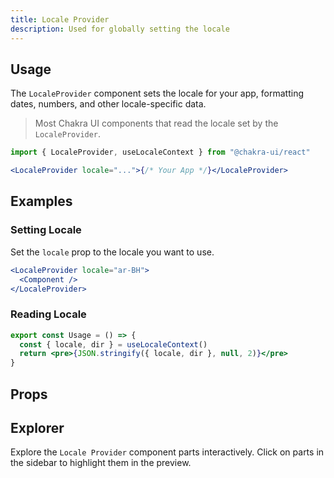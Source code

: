 ```yaml
---
title: Locale Provider
description: Used for globally setting the locale
---
```


## Usage

The `LocaleProvider` component sets the locale for your app, formatting dates,
numbers, and other locale-specific data.

> Most Chakra UI components that read the locale set by the `LocaleProvider`.

```jsx
import { LocaleProvider, useLocaleContext } from "@chakra-ui/react"
```

```jsx
<LocaleProvider locale="...">{/* Your App */}</LocaleProvider>
```

## Examples

### Setting Locale

Set the `locale` prop to the locale you want to use.

```jsx
<LocaleProvider locale="ar-BH">
  <Component />
</LocaleProvider>
```

### Reading Locale

```jsx
export const Usage = () => {
  const { locale, dir } = useLocaleContext()
  return <pre>{JSON.stringify({ locale, dir }, null, 2)}</pre>
}
```

## Props

<PropTable component="Locale" part="LocaleProvider" />

## Explorer

Explore the `Locale Provider` component parts interactively. Click on parts in
the sidebar to highlight them in the preview.

<Explorer name="locale-provider-basic" />
